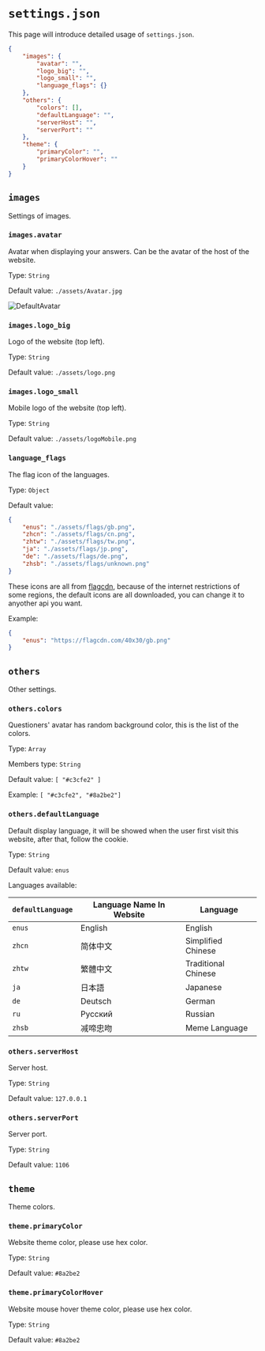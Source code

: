 # `settings.json`

This page will introduce detailed usage of `settings.json`.

```json filename="settings.json" copy
{
    "images": {
        "avatar": "",
        "logo_big": "",
        "logo_small": "",
        "language_flags": {}
    },
    "others": {
        "colors": [],
        "defaultLanguage": "",
        "serverHost": "",
        "serverPort": ""
    },
    "theme": {
        "primaryColor": "",
        "primaryColorHover": ""
    }
}
```

## `images`

Settings of images.

### `images.avatar`

Avatar when displaying your answers. Can be the avatar of the host of the website.

Type: `String`

Default value: `./assets/Avatar.jpg`

![DefaultAvatar](../images/Avatar.jpg)

### `images.logo_big`

Logo of the website (top left).

Type: `String`

Default value: `./assets/logo.png`

### `images.logo_small`

Mobile logo of the website (top left).

Type: `String`

Default value: `./assets/logoMobile.png`

### `language_flags`

The flag icon of the languages.

Type: `Object`

Default value: 

``` json
{
    "enus": "./assets/flags/gb.png",
    "zhcn": "./assets/flags/cn.png",
    "zhtw": "./assets/flags/tw.png",
    "ja": "./assets/flags/jp.png",
    "de": "./assets/flags/de.png",
    "zhsb": "./assets/flags/unknown.png"
}
```

These icons are all from [flagcdn](https://flagcdn.com/), because of the internet restrictions of some regions, the default icons are all downloaded, you can change it to anyother api you want.

Example: 

``` json
{
    "enus": "https://flagcdn.com/40x30/gb.png"
}
```

## `others`

Other settings.

### `others.colors`

Questioners' avatar has random background color, this is the list of the colors.

Type: `Array`

Members type: `String`

Default value: `[ "#c3cfe2" ]`

Example: `[ "#c3cfe2", "#8a2be2"]`

### `others.defaultLanguage`

Default display language, it will be showed when the user first visit this website, after that, follow the cookie.

Type: `String`

Default value: `enus`

Languages available:

| `defaultLanguage`           | Language Name In Website | Language              |
| --------------------------- | ------------------------ | --------------------- |
| `enus`                      | English                  | English               |
| `zhcn`                      | 简体中文                  | Simplified Chinese    |
| `zhtw`                      | 繁體中文                  | Traditional Chinese   |
| `ja`                        | 日本語                    | Japanese              |
| `de`                        | Deutsch                  | German                |
| `ru`                        | Русский                  | Russian               |
| `zhsb`                      | 减啼忠吻                  | Meme Language         |

### `others.serverHost`

Server host.

Type: `String`

Default value: `127.0.0.1`

### `others.serverPort`

Server port.

Type: `String`

Default value: `1106`

## `theme`

Theme colors.

### `theme.primaryColor`

Website theme color, please use hex color.

Type: `String`

Default value: `#8a2be2`

### `theme.primaryColorHover`

Website mouse hover theme color, please use hex color.

Type: `String`

Default value: `#8a2be2`